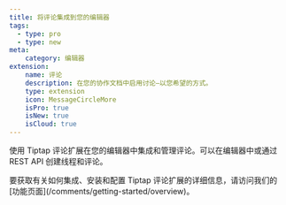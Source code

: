 ```yaml
---
title: 将评论集成到您的编辑器
tags:
  - type: pro
  - type: new
meta:
    category: 编辑器
extension:
    name: 评论
    description: 在您的协作文档中启用讨论—以您希望的方式。
    type: extension
    icon: MessageCircleMore
    isPro: true
    isNew: true
    isCloud: true
---
```


使用 Tiptap 评论扩展在您的编辑器中集成和管理评论。可以在编辑器中或通过 REST API 创建线程和评论。

<Callout title="更多详情" variant="hint">
    要获取有关如何集成、安装和配置 Tiptap 评论扩展的详细信息，请访问我们的 [功能页面](/comments/getting-started/overview)。
</Callout>

<CodeDemo isPro path="/Extensions/Comments" />